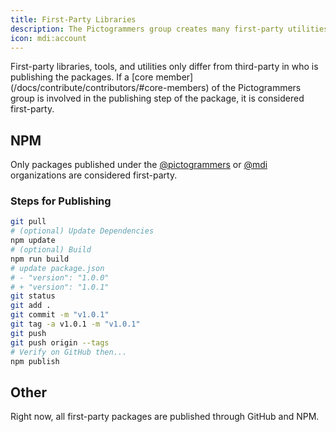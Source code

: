 ```yaml
---
title: First-Party Libraries
description: The Pictogrammers group creates many first-party utilities to make it easier to use our icon libraries.
icon: mdi:account
---
```


<Note>
  First-party libraries, tools, and utilities only differ from third-party in who is publishing the packages. If a [core member](/docs/contribute/contributors/#core-members) of the Pictogrammers group is involved in the publishing step of the package, it is considered first-party.
</Note>

## NPM

Only packages published under the [@pictogrammers](https://www.npmjs.com/org/pictogrammers) or [@mdi](https://www.npmjs.com/org/mdi) organizations are considered first-party.

### Steps for Publishing

```bash
git pull
# (optional) Update Dependencies
npm update
# (optional) Build
npm run build
# update package.json
# - "version": "1.0.0"
# + "version": "1.0.1"
git status
git add .
git commit -m "v1.0.1"
git tag -a v1.0.1 -m "v1.0.1"
git push
git push origin --tags
# Verify on GitHub then...
npm publish
```

## Other

Right now, all first-party packages are published through GitHub and NPM.
